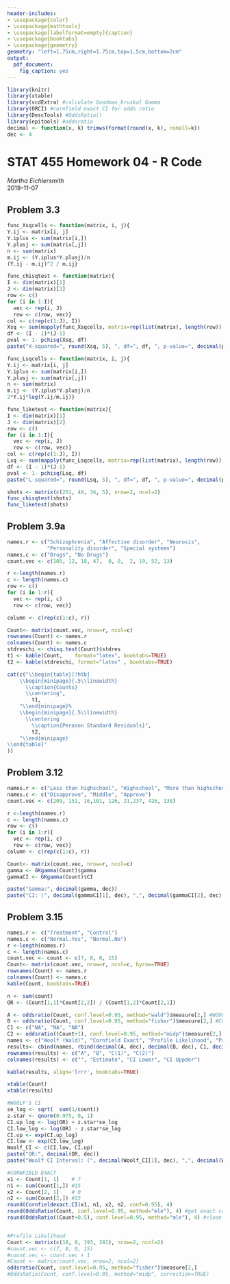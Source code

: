 ```yaml
---
header-includes:
- \usepackage{color}
- \usepackage{mathtools}
- \usepackage[labelformat=empty]{caption}
- \usepackage{booktabs}
- \usepackage{geometry}
geometry: "left=1.75cm,right=1.75cm,top=1.5cm,bottom=2cm" 
output:
  pdf_document:
    fig_caption: yes
---
```

```r
library(knitr)
library(xtable)
library(vcdExtra) #calculate Goodman_kruskal Gamma 
library(ORCI) #cornfield exact CI for odds ratio
library(DescTools) #OddsRatio()
library(epitools) #oddsratio 
decimal <- function(x, k) trimws(format(round(x, k), nsmall=k))
dec <- 4
```



# STAT 455 Homework 04 - R Code  
*Martha Eichlersmith*  
2019-11-07

## Problem 3.3
```r
func_Xsqcells <- function(matrix, i, j){
Y.ij <- matrix[i, j]
Y.iplus <- sum(matrix[i,])
Y.plusj <- sum(matrix[,j])
n <- sum(matrix)
m.ij <- (Y.iplus*Y.plusj)/n
(Y.ij - m.ij)^2 / m.ij}

func_chisqtest <- function(matrix){
I <- dim(matrix)[1]
J <- dim(matrix)[2]
row <- c()
for (i in 1:I){
  vec <- rep(i, J)
  row <- c(row, vec)}
col <- c(rep(c(1:J), I))
Xsq <- sum(mapply(func_Xsqcells, matrix=rep(list(matrix), length(row)), i=row, j=col))
df <- (I - 1)*(J-1)
pval <- 1- pchisq(Xsq, df)
paste("X-squared=", round(Xsq, 5), ", df=", df, ", p-value=", decimal(pval, 4))}

func_Lsqcells <- function(matrix, i, j){
Y.ij <- matrix[i, j]
Y.iplus <- sum(matrix[i,])
Y.plusj <- sum(matrix[,j])
n <- sum(matrix)
m.ij <- (Y.iplus*Y.plusj)/n
2*Y.ij*log(Y.ij/m.ij)}

func_liketest <- function(matrix){
I <- dim(matrix)[1]
J <- dim(matrix)[2]
row <- c()
for (i in 1:I){
  vec <- rep(i, J)
  row <- c(row, vec)}
col <- c(rep(c(1:J), I))
Lsq <- sum(mapply(func_Lsqcells, matrix=rep(list(matrix), length(row)), i=row, j=col))
df <- (I - 1)*(J-1)
pval <- 1- pchisq(Lsq, df)
paste("L-squared=", round(Lsq, 5), ", df=", df, ", p-value=", decimal(pval, 4))}
```
```r
shots <- matrix(c(251, 48, 34, 5), nrow=2, ncol=2)
func_chisqtest(shots)
func_liketest(shots)
```


## Problem 3.9a
```r
names.r <- c("Schizophrenia", "Affective disorder", "Neurosis",
             "Personality disorder", "Special systems")
names.c <- c("Drugs", "No Drugs")
count.vec <- c(105, 12, 18, 47,  0, 8,  2, 19, 52, 13)

r <-length(names.r)
c <- length(names.c)
row <- c()
for (i in 1:r){
  vec <- rep(i, c)
  row <- c(row, vec)}

column <- c(rep(c(1:c), r))

Count<- matrix(count.vec, nrow=r, ncol=c)
rownames(Count) <- names.r 
colnames(Count) <- names.c
stdreschi <- chisq.test(Count)$stdres
t1 <- kable(Count,    format="latex", booktabs=TRUE)
t2 <- kable(stdreschi, format="latex" , booktabs=TRUE)

```

```r
cat(c("\\begin{table}[!htb]
    \\begin{minipage}{.5\\linewidth}
      \\caption{Counts}
      \\centering",
        t1,
    "\\end{minipage}%
    \\begin{minipage}{.5\\linewidth}
      \\centering
        \\caption{Perason Standard Residuals}",
        t2,
    "\\end{minipage} 
\\end{table}"
))  
```

## Problem 3.12
```r
names.r <- c("Less than highschool", "Highschool", "More than highschool")
names.c <- c("Disapprove", "Middle", "Approve")
count.vec <- c(209, 151, 16,101, 126, 21,237, 426, 138)

r <-length(names.r)
c <- length(names.c)
row <- c()
for (i in 1:r){
  vec <- rep(i, c)
  row <- c(row, vec)}
column <- c(rep(c(1:c), r))

Count<- matrix(count.vec, nrow=r, ncol=c)
gamma <- GKgamma(Count)$gamma
gammaCI <- GKgamma(Count)$CI
```
```r
paste("Gamma:", decimal(gamma, dec))
paste("CI: (", decimal(gammaCI[1], dec), ",", decimal(gammaCI[2], dec), ")")
```

\newpage 
## Problem 3.15  
```r
names.r <- c("Treatment", "Control")
names.c <- c("Normal.Yes", "Normal.No")
r <-length(names.r)
c <- length(names.c)
count.vec <- count <- c(7, 8, 0, 15)
Count<- matrix(count.vec, nrow=r, ncol=c, byrow=TRUE)
rownames(Count) <- names.r 
colnames(Count) <- names.c
kable(Count, booktabs=TRUE)

n <- sum(count)
OR <- (Count[1,1]*Count[2,2]) / (Count[1,2]*Count[2,1])

A <- oddsratio(Count, conf.level=0.95, method="wald")$measure[2,] #WOOLF (WALD)
B <- oddsratio(Count, conf.level=0.95, method="fisher")$measure[2,] #CORNFIELD EXACT
C1 <- c("NA", "NA", "NA")
C2 <- oddsratio((Count+1), conf.level=0.95, method="midp")$measure[2,] #PROFILE LIKELIHOOD
names <- c("Woolf (Wald)", "Cornfield Exact", "Profile Likelihood", "Profe Likelihood, counts+1")
results<- cbind(names, rbind(decimal(A, dec), decimal(B, dec), C1, decimal(C2, dec)))
rownames(results) <- c("A", "B", "C(1)", "C(2)")
colnames(results) <- c("", "Estimate", "CI Lower", "CI Uppder")

kable(results, align='lrrr', booktabs=TRUE)
```

```r
xtable(Count)
xtable(results)
```


```r
#WOOLF'S CI
se_log <- sqrt(  sum(1/count))
z.star <- qnorm(0.975, 0, 1)
CI.up_log <- log(OR) + z.star*se_log
CI.low_log <- log(OR) - z.star*se_log
CI.up <- exp(CI.up_log)
CI.low <- exp(CI.low_log)
Woolf_CI <- c(CI.low, CI.up)
paste("OR:", decimal(OR, dec))
paste("Woolf CI Interval: (", decimal(Woolf_CI[1], dec), ",", decimal(Woolf_CI[2], dec), ")")

#CORNFIELD EXACT 
x1 <- Count[1, 1]    # 7
n1 <- sum(Count[1,]) #15
x2 <- Count[2, 1]    # 0
n2 <- sum(Count[2,]) #15
round(Cornfieldexact.CI(x1, n1, x2, n2, conf=0.95), 4)
round(OddsRatio(Count, conf.level=0.95, method="mle"), 4) #get exact conf-interval (cornfield)
round(OddsRatio((Count+0.5), conf.level=0.95, method="mle"), 4) #close to the value when you do it in SAS (2.6460, infty)


#Profile Likelihood
Count <- matrix(c(18, 8, 193, 281), nrow=2, ncol=2)
#count.vec <- c(7, 8, 0, 15)
#count.vec <- count.vec + 1
#Count <- matrix(count.vec, nrow=2, ncol=2)
oddsratio(Count, conf.level=0.95, method="fisher")$measure[2,]
#OddsRatio(Count, conf.level=0.95, method="midp", correction=TRUE)
```




